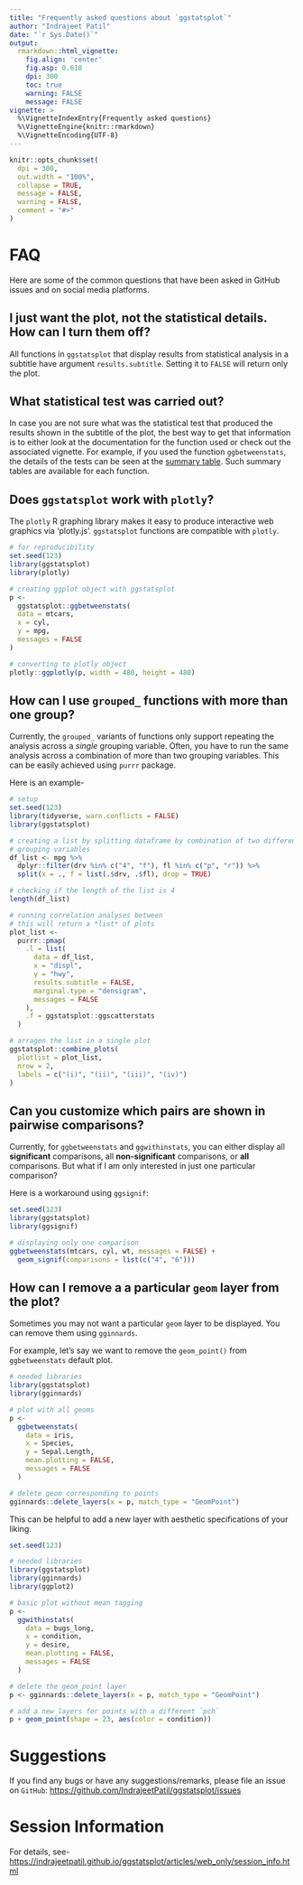 ---
title: "Frequently asked questions about `ggstatsplot`"
author: "Indrajeet Patil"
date: "`r Sys.Date()`"
output:
  rmarkdown::html_vignette:
    fig.align: 'center'
    fig.asp: 0.618
    dpi: 300
    toc: true
    warning: FALSE
    message: FALSE
vignette: >
  %\VignetteIndexEntry{Frequently asked questions}
  %\VignetteEngine{knitr::rmarkdown}
  %\VignetteEncoding{UTF-8}
---

```{r setup, include = FALSE}
knitr::opts_chunk$set(
  dpi = 300,
  out.width = "100%",
  collapse = TRUE,
  message = FALSE,
  warning = FALSE,
  comment = "#>"
)
```

# FAQ

Here are some of the common questions that have been asked in GitHub issues and
on social media platforms.  

## I just want the plot, not the statistical details. How can I turn them off?

All functions in `ggstatsplot` that display results from statistical analysis in
a subtitle have argument `results.subtitle`. Setting it to `FALSE` will return
only the plot.

## What statistical test was carried out?

In case you are not sure what was the statistical test that produced the results
shown in the subtitle of the plot, the best way to get that information is to
either look at the documentation for the function used or check out the
associated vignette. For example, if you used the function `ggbetweenstats`, the
details of the tests can be seen at the [summary table](https://indrajeetpatil.github.io/ggstatsplot/articles/web_only/ggbetweenstats.html#summary-of-tests).
Such summary tables are available for each function.

## Does `ggstatsplot` work with `plotly`?

The `plotly` R graphing library makes it easy to produce interactive web
graphics via 'plotly.js'. `ggstatsplot` functions are compatible with `plotly`.
 
```{r plotly, message = FALSE, warning = FALSE, fig.width = 4, fig.height = 4}
# for reproducibility
set.seed(123)
library(ggstatsplot)
library(plotly)

# creating ggplot object with ggstatsplot
p <- 
  ggstatsplot::ggbetweenstats(
  data = mtcars,
  x = cyl,
  y = mpg,
  messages = FALSE
)

# converting to plotly object
plotly::ggplotly(p, width = 480, height = 480)
```

## How can I use `grouped_` functions with more than one group?

Currently, the `grouped_` variants of functions only support repeating the
analysis across a _single_ grouping variable. Often, you have to run the same
analysis across a combination of more than two grouping variables. This can be
easily achieved using `purrr` package. 

Here is an example-

```{r grouped_2, message = FALSE, warning = FALSE, fig.width = 6, fig.height = 6}
# setup
set.seed(123)
library(tidyverse, warn.conflicts = FALSE)
library(ggstatsplot)

# creating a list by splitting dataframe by combination of two different
# grouping variables
df_list <- mpg %>%
  dplyr::filter(drv %in% c("4", "f"), fl %in% c("p", "r")) %>%
  split(x = ., f = list(.$drv, .$fl), drop = TRUE)

# checking if the length of the list is 4
length(df_list)

# running correlation analyses between
# this will return a *list* of plots
plot_list <-
  purrr::pmap(
    .l = list(
      data = df_list,
      x = "displ",
      y = "hwy",
      results.subtitle = FALSE,
      marginal.type = "densigram",
      messages = FALSE
    ),
    .f = ggstatsplot::ggscatterstats
  )

# arragen the list in a single plot
ggstatsplot::combine_plots(
  plotlist = plot_list,
  nrow = 2,
  labels = c("(i)", "(ii)", "(iii)", "(iv)")
)
```

## Can you customize which pairs are shown in pairwise comparisons?

Currently, for `ggbetweenstats` and `ggwithinstats`, you can either display all
**significant** comparisons, all **non-significant** comparisons, or **all**
comparisons. But what if I am only interested in just one particular comparison?

Here is a workaround using `ggsignif`:

```{r custom_pairwise}
set.seed(123)
library(ggstatsplot)
library(ggsignif)

# displaying only one comparison
ggbetweenstats(mtcars, cyl, wt, messages = FALSE) +
  geom_signif(comparisons = list(c("4", "6")))
```

## How can I remove a a particular `geom` layer from the plot?

Sometimes you may not want a particular `geom` layer to be displayed. You can
remove them using `gginnards`. 

For example, let's say we want to remove the `geom_point()` from
`ggbetweenstats` default plot.

```{r gginnards, message = FALSE, warning = FALSE, fig.width = 5, fig.height = 5}
# needed libraries
library(ggstatsplot)
library(gginnards)

# plot with all geoms
p <-
  ggbetweenstats(
    data = iris,
    x = Species,
    y = Sepal.Length,
    mean.plotting = FALSE,
    messages = FALSE
  )

# delete geom corresponding to points
gginnards::delete_layers(x = p, match_type = "GeomPoint")
```

This can be helpful to add a new layer with aesthetic specifications of your
liking.

```{r gginnards2, fig.width = 6, fig.height = 5}
set.seed(123)

# needed libraries
library(ggstatsplot)
library(gginnards)
library(ggplot2)

# basic plot without mean tagging
p <-
  ggwithinstats(
    data = bugs_long,
    x = condition,
    y = desire,
    mean.plotting = FALSE,
    messages = FALSE
  )

# delete the geom_point layer
p <- gginnards::delete_layers(x = p, match_type = "GeomPoint")

# add a new layers for points with a different `pch`
p + geom_point(shape = 23, aes(color = condition))
```

# Suggestions

If you find any bugs or have any suggestions/remarks, please file an issue on
`GitHub`: <https://github.com/IndrajeetPatil/ggstatsplot/issues>

# Session Information

For details, see-
<https://indrajeetpatil.github.io/ggstatsplot/articles/web_only/session_info.html>
